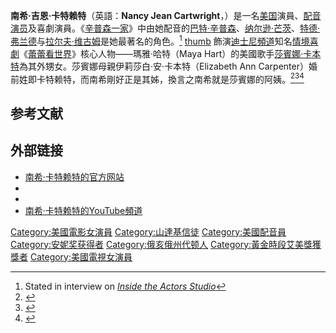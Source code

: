 {{noteTA
|G1=Simpsons
}}
{{Infobox entertainer
|name         = Nancy Cartwright<br>南希·卡特赖特
|type         = 演员
|image        = Nancy Cartwright (12306390453).jpg
|caption      = 南希出席{{le|第41屆安妮獎|41st Annie Awards|2014年安妮獎}}
|birth_name   = Nancy Jean Cartwright<br>南希·吉恩·卡特赖特
|birth_date   = {{birth date and age|1957|10|25}}
|birth_place  = {{USA}}[[俄亥俄州|俄亥俄州]][[代顿_(俄亥俄州)|代顿]]
|occupation   = {{hlist|演员|配音演员|喜劇演員}}
|years_active = 1980年-現在
|religion     = [[山达基|山达基]]
|spouse       = {{marriage|{{le|沃倫·墨菲|Warren Murphy}}|1988|2002|end=divorced}}
|children     = 1子1女
|relatives    = [[莎賓娜·卡本特|莎賓娜·卡本特]](外甥女)
|website      = {{url|http://nancycartwright.com}}
|IMDb         = 0004813
|國籍={{USA}}}}
'''南希·吉恩·卡特赖特'''（英語：'''Nancy Jean Cartwright'''，{{bd|1957年|10月25日||}}）是一名[[美国|美国]]演員、[[配音演员|配音演员]]及喜劇演員。《[[辛普森一家|辛普森一家]]》中由她配音的[[巴特·辛普森|巴特·辛普森]]、[[纳尔逊·芒茨|纳尔逊·芒茨]]、[[罗德和特德|特德·弗兰德]]与[[拉尔夫·维古姆|拉尔夫·维古姆]]是她最著名的角色。<ref name="actors">Stated in interview on ''[[Inside_the_Actors_Studio|Inside the Actors Studio]]''</ref>
[[file:Nancy_Cartwright.jpg|thumb]]
飾演[[迪士尼頻道|迪士尼頻道]]知名[[情境喜劇|情境喜劇]]《[[蕾蕾看世界|蕾蕾看世界]]》核心人物——瑪雅·哈特（Maya Hart）的美國歌手[[莎賓娜·卡本特|莎賓娜·卡本特]]為其外甥女。莎賓娜母親伊莉莎白·安·卡本特（Elizabeth Ann Carpenter）婚前姓即卡特赖特，而南希剛好正是其姊，換言之南希就是莎賓娜的阿姨。<ref>{{cite web|title=Nancy Cartwright Twitter post|url=https://twitter.com/nancycartwright/status/798688819717361664?lang=en|website=Twitter|accessdate=December 5, 2017|archive-date=2021-08-15|archive-url=https://web.archive.org/web/20210815221209/https://twitter.com/nancycartwright/status/798688819717361664?lang=en}}</ref><ref>{{cite web|first=David|last=Knox|url=https://tvtonight.com.au/2019/04/nancy-cartwright-scripts-her-first-simpsons-episode.html|title=Nancy Cartwright scripts her first ''Simpsons'' episode|work=[[TV_Tonight|TV Tonight]]|publisher=|location=|date=April 2, 2019|accessdate=April 8, 2019|quote=...her family’s experience supporting her niece, ''Girl Meets World'' star Sabrina Carpenter.|archive-date=2022-04-22|archive-url=https://web.archive.org/web/20220422170900/https://tvtonight.com.au/2019/04/nancy-cartwright-scripts-her-first-simpsons-episode.html}}</ref><ref>{{cite web|title=SABRINA CARPENTER|url=https://familytron.com/sabrina-carpenter/|language=en|website=familytron|accessdate=|archive-date=2021-08-15|archive-url=https://web.archive.org/web/20210815221130/https://familytron.com/sabrina-carpenter/}}</ref>
== 参考文献 ==
{{reflist}}

== 外部链接 ==
* [http://nancycartwright.com/ 南希·卡特赖特的官方网站] {{Wayback|url=http://nancycartwright.com/ |date=20210214191544 }}
* {{voice actor|id=1206|name=南希·卡特赖特}}
* {{imdb name|id=0004813|name=南希·卡特赖特}}
* [https://www.youtube.com/channel/UCUhlcVa68V1qC_xCCFIryQw/featured 南希·卡特赖特的YouTube頻道] {{Wayback|url=https://www.youtube.com/channel/UCUhlcVa68V1qC_xCCFIryQw/featured |date=20201226131645 }}
{{Simpsons cast}}

{{Authority control}}
{{DEFAULTSORT:Cartwright, Nancy}}
[[Category:美國電影女演員|Category:美國電影女演員]]
[[Category:山達基信徒|Category:山達基信徒]]
[[Category:美國配音員|Category:美國配音員]]
[[Category:安妮奖获得者|Category:安妮奖获得者]]
[[Category:俄亥俄州代顿人|Category:俄亥俄州代顿人]]
[[Category:黃金時段艾美獎獲獎者|Category:黃金時段艾美獎獲獎者]]
[[Category:美國電視女演員|Category:美國電視女演員]]
